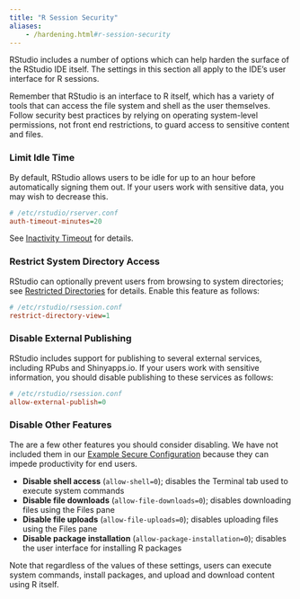 ```yaml
---
title: "R Session Security"
aliases:
	- /hardening.html#r-session-security
---
```


RStudio includes a number of options which can help harden the surface of the RStudio IDE itself. The settings in this section all apply to the IDE's user interface for R sessions. 

Remember that RStudio is an interface to R itself, which has a variety of tools that can access the file system and shell as the user themselves. Follow security best practices by relying on operating system-level permissions, not front end restrictions, to guard access to sensitive content and files.

### Limit Idle Time

By default, RStudio allows users to be idle for up to an hour before automatically signing them out. If your users work with sensitive data, you may wish to decrease this.

```ini
# /etc/rstudio/rserver.conf
auth-timeout-minutes=20
```

See [Inactivity Timeout](../authenticating_users/authorization_timeout.qmd#inactivity-timeout) for details.

### Restrict System Directory Access

RStudio can optionally prevent users from browsing to system directories; see [Restricted Directories](../r_sessions/directory_management.qmd#restricted-directories) for details. Enable this feature as follows:

```ini
# /etc/rstudio/rsession.conf
restrict-directory-view=1
```

### Disable External Publishing {.pro-header}

RStudio includes support for publishing to several external services, including RPubs and Shinyapps.io. If your users work with sensitive information, you should disable publishing to these services as follows:

```ini
# /etc/rstudio/rsession.conf
allow-external-publish=0
```

### Disable Other Features {.pro-header}

The are a few other features you should consider disabling. We have not included them in our [Example Secure Configuration](example_secure_configuration.qmd) because they can impede productivity for end users.

- **Disable shell access** (`allow-shell=0`); disables the Terminal tab used to execute system commands
- **Disable file downloads** (`allow-file-downloads=0`); disables downloading files using the Files pane
- **Disable file uploads** (`allow-file-uploads=0`); disables uploading files using the Files pane
- **Disable package installation** (`allow-package-installation=0`); disables the user interface for installing R packages

Note that regardless of the values of these settings, users can execute system commands, install packages, and upload and download content using R itself.

